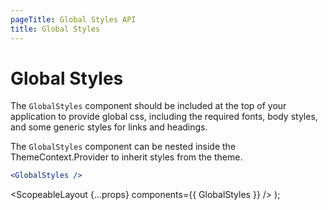```yaml
---
pageTitle: Global Styles API
title: Global Styles
---
```



# Global Styles

The `GlobalStyles` component should be included at the top of your application to provide global css, including the required fonts,
body styles, and some generic styles for links and headings.

The `GlobalStyles` component can be nested inside the <Link to="/api/theme">ThemeContext.Provider</Link> to inherit styles from the theme.

```.jsx hidePreview
<GlobalStyles />
```

  <ScopeableLayout {...props} components={{ GlobalStyles }} />
);
